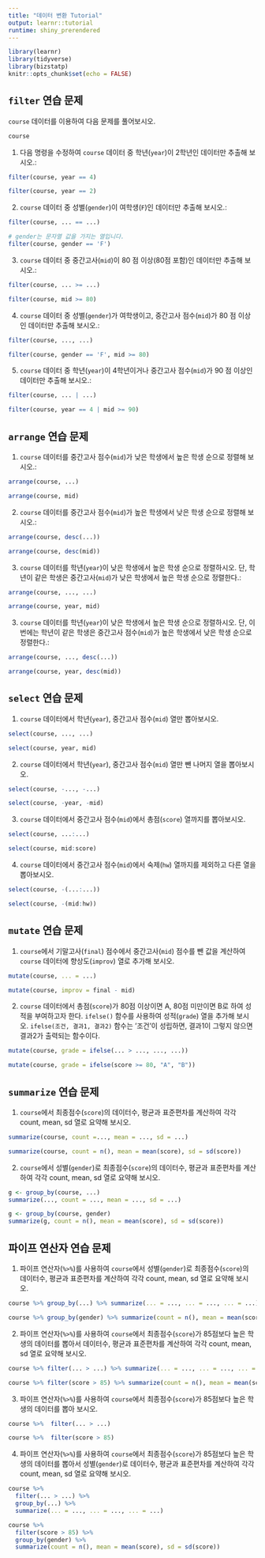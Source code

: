 ```yaml
---
title: "데이터 변환 Tutorial"
output: learnr::tutorial
runtime: shiny_prerendered
---
```


```r
library(learnr)
library(tidyverse)
library(bizstatp)
knitr::opts_chunk$set(echo = FALSE)
```


## `filter` 연습 문제

`course` 데이터를 이용하여 다음 문제를 풀어보시오.

```r
course
```

1. 다음 명령을 수정하여 `course` 데이터 중 학년(`year`)이 2학년인 데이터만 추출해 보시오.:

```r
filter(course, year == 4)
```

```r
filter(course, year == 2)
```

2. `course` 데이터 중 성별(`gender`)이 여학생(`F`)인 데이터만 추출해 보시오.:

```r
filter(course, ... == ...)
```

```r
# gender는 문자열 값을 가지는 열입니다. 
filter(course, gender == 'F')
```

3. `course` 데이터 중 중간고사(`mid`)이 80 점 이상(80점 포함)인 데이터만 추출해 보시오.:

```r
filter(course, ... >= ...)
```

```r
filter(course, mid >= 80)
```


4. `course` 데이터 중 성별(`gender`)가 여학생이고, 중간고사 점수(`mid`)가 80 점 이상인 데이터만 추출해 보시오.:

```r
filter(course, ..., ...)
```

```r
filter(course, gender == 'F', mid >= 80)
```

5. `course` 데이터 중 학년(`year`)이 4학년이거나 중간고사 점수(`mid`)가 90 점 이상인 데이터만 추출해 보시오.:

```r
filter(course, ... | ...)
```

```r
filter(course, year == 4 | mid >= 90)
```


## `arrange` 연습 문제

1. `course` 데이터를 중간고사 점수(`mid`)가 낮은 학생에서 높은 학생 순으로 정렬해 보시오.:

```r
arrange(course, ...)
```

```r
arrange(course, mid)
```

2. `course` 데이터를 중간고사 점수(`mid`)가 높은 학생에서 낮은 학생 순으로 정렬해 보시오.:

```r
arrange(course, desc(...))
```

```r
arrange(course, desc(mid))
```

3. `course` 데이터를 학년(`year`)이 낮은 학생에서 높은 학생 순으로 정렬하시오. 단, 학년이 같은 학생은  중간고사(`mid`)가 낮은 학생에서 높은 학생 순으로 정렬한다.:

```r
arrange(course, ..., ...)
```

```r
arrange(course, year, mid)
```

3. `course` 데이터를 학년(`year`)이 낮은 학생에서 높은 학생 순으로 정렬하시오. 단, 이번에는 학년이 같은 학생은 중간고사 점수(`mid`)가 높은 학생에서 낮은 학생 순으로 정렬한다.:

```r
arrange(course, ..., desc(...))
```

```r
arrange(course, year, desc(mid))
```


## `select` 연습 문제

1. `course` 데이터에서 학년(`year`), 중간고사 점수(`mid`) 열만 뽑아보시오.  

```r
select(course, ..., ...)
```

```r
select(course, year, mid)
```

2. `course` 데이터에서 학년(`year`), 중간고사 점수(`mid`) 열만 뺀 나머지 열을 뽑아보시오.  

```r
select(course, -..., -...)
```

```r
select(course, -year, -mid)
```

3. `course` 데이터에서 중간고사 점수(`mid`)에서 총점(`score`) 열까지를 뽑아보시오.  

```r
select(course, ...:...)
```

```r
select(course, mid:score)
```

4. `course` 데이터에서 중간고사 점수(`mid`)에서 숙제(`hw`) 열까지를 제외하고 다른 열을 뽑아보시오.  

```r
select(course, -(...:...))
```

```r
select(course, -(mid:hw))
```


## `mutate` 연습 문제

1. `course`에서 기말고사(`final`) 점수에서 중간고사(`mid`) 점수를 뺀 값을 계산하여  `course` 데이터에 향상도(`improv`) 열로 추가해 보시오. 

```r
mutate(course, ... = ...)
```

```r
mutate(course, improv = final - mid)
```

2. `course` 데이터에서 총점(`score`)가 80점 이상이면 A, 80점 미만이면 B로 하여 성적을 부여하고자 한다. `ifelse()` 함수를 사용하여 성적(`grade`) 열을 추가해 보시오. `ifelse(조건, 결과1, 결과2)` 함수는 '조건'이 성립하면, 결과1이 그렇지 않으면 결과2가 출력되는 함수이다. 

```r
mutate(course, grade = ifelse(... > ..., ..., ...))
```

```r
mutate(course, grade = ifelse(score >= 80, "A", "B"))
```


## `summarize` 연습 문제

1. `course`에서 최종점수(`score`)의 데이터수, 평균과 표준편차를 계산하여 각각 count, mean, sd 열로 요약해 보시오. 

```r
summarize(course, count =..., mean = ..., sd = ...)
```

```r
summarize(course, count = n(), mean = mean(score), sd = sd(score))
```

2. `course`에서 성별(`gender`)로 최종점수(`score`)의 데이터수, 평균과 표준편차를 계산하여 각각 count, mean, sd 열로 요약해 보시오. 

```r
g <- group_by(course, ...)
summarize(..., count = ..., mean = ..., sd = ...)
```

```r
g <- group_by(course, gender)
summarize(g, count = n(), mean = mean(score), sd = sd(score))
```


## 파이프 연산자 연습 문제

1. 파이프 연산자(`%>%`)를 사용하여 `course`에서 성별(`gender`)로 최종점수(`score`)의 데이터수, 평균과 표준편차를 계산하여 각각 count, mean, sd 열로 요약해 보시오. 

```r
course %>% group_by(...) %>% summarize(... = ..., ... = ..., ... = ...)
```

```r
course %>% group_by(gender) %>% summarize(count = n(), mean = mean(score), sd = sd(score))
```

2. 파이프 연산자(`%>%`)를 사용하여 `course`에서 최종점수(`score`)가 85점보다 높은 학생의 데이터를 뽑아서 데이터수, 평균과 표준편차를 계산하여 각각 count, mean, sd 열로 요약해 보시오.

```r
course %>% filter(... > ...) %>% summarize(... = ..., ... = ..., ... = ...)
```

```r
course %>% filter(score > 85) %>% summarize(count = n(), mean = mean(score), sd = sd(score))
```

3. 파이프 연산자(`%>%`)를 사용하여 `course`에서 최종점수(`score`)가 85점보다 높은 학생의 데이터를 뽑아 보시오. 

```r
course %>%  filter(... > ...)  
```

```r
course %>%  filter(score > 85)  
```

4. 파이프 연산자(`%>%`)를 사용하여 `course`에서 최종점수(`score`)가 85점보다 높은 학생의 데이터를 뽑아서 성별(`gender`)로 데이터수, 평균과 표준편차를 계산하여 각각 count, mean, sd 열로 요약해 보시오. 

```r
course %>% 
  filter(... > ...) %>% 
  group_by(...) %>%
  summarize(... = ..., ... = ..., ... = ...)
```

```r
course %>% 
  filter(score > 85) %>% 
  group_by(gender) %>%
  summarize(count = n(), mean = mean(score), sd = sd(score))
```

